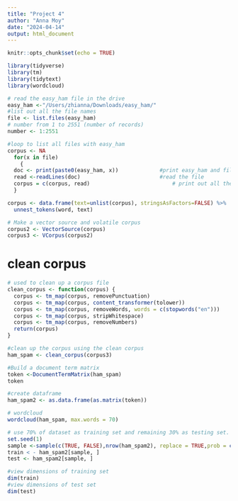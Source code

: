 ```yaml
---
title: "Project 4"
author: "Anna Moy"
date: "2024-04-14"
output: html_document
---
```


```r
knitr::opts_chunk$set(echo = TRUE)
```

```r
library(tidyverse)
library(tm)
library(tidytext)
library(wordcloud)
```

```r
# read the easy_ham file in the drive
easy_ham <-"/Users/zhianna/Downloads/easy_ham/"
#list out all the file names
file <- list.files(easy_ham)
# number from 1 to 2551 (number of records)
number <- 1:2551

#loop to list all files with easy_ham
corpus <- NA
  for(x in file)
    {
  doc <- print(paste0(easy_ham, x))             #print easy_ham and file name in one line
  read <-readLines(doc)                         #read the file 
  corpus = c(corpus, read)                          # print out all the file information
  }

corpus <- data.frame(text=unlist(corpus), stringsAsFactors=FALSE) %>%
  unnest_tokens(word, text)

# Make a vector source and volatile corpus
corpus2 <- VectorSource(corpus)
corpus3 <- VCorpus(corpus2)
```

# clean corpus
```r
# used to clean up a corpus file
clean_corpus <- function(corpus) {
  corpus <- tm_map(corpus, removePunctuation)                          # remove punctuations
  corpus <- tm_map(corpus, content_transformer(tolower))               # change to lowercase
  corpus <- tm_map(corpus, removeWords, words = c(stopwords("en")))    # remove stopwords
  corpus <- tm_map(corpus, stripWhitespace)                            # remove whitespace
  corpus <- tm_map(corpus, removeNumbers)                              # remove numbers
  return(corpus)
}
```


```r
#clean up the corpus using the clean corpus
ham_spam <- clean_corpus(corpus3)

#Build a document term matrix
token <-DocumentTermMatrix(ham_spam)
token

#create dataframe
ham_spam2 <- as.data.frame(as.matrix(token))

# wordcloud
wordcloud(ham_spam, max.words = 70)

```

```r
# use 70% of dataset as training set and remaining 30% as testing set. 
set.seed(1)
sample <-sample(c(TRUE, FALSE),nrow(ham_spam2), replace = TRUE,prob = c(.7,.3))
train < - ham_spam2[sample, ]
test <- ham_spam2[sample, ]

#view dimensions of training set
dim(train)
#view dimensions of test set
dim(test)
```
